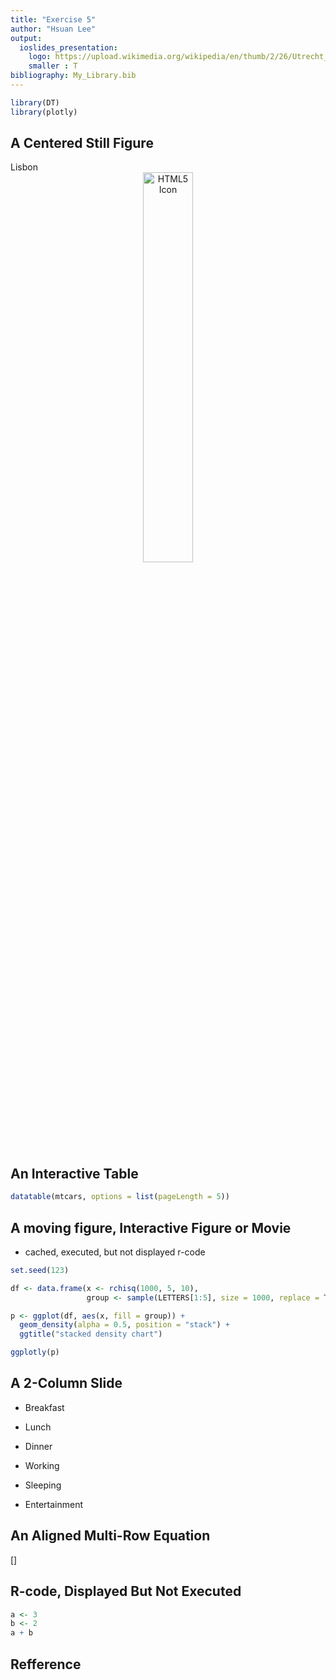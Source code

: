 ```yaml
---
title: "Exercise 5"
author: "Hsuan Lee"
output: 
  ioslides_presentation:
    logo: https://upload.wikimedia.org/wikipedia/en/thumb/2/26/Utrecht_University_logo.svg/1024px-Utrecht_University_logo.svg.png
    smaller : T
bibliography: My_Library.bib
---
```

```r
library(DT)
library(plotly)
```

## A Centered Still Figure

Lisbon
<center>
<img src="Figures/Lisbon.jpg" alt="HTML5 Icon" width = 40%>
</center>

## An Interactive Table

```r
datatable(mtcars, options = list(pageLength = 5))
```

## A moving figure, Interactive Figure or Movie

- cached, executed, but not displayed r-code

```r
set.seed(123)

df <- data.frame(x <- rchisq(1000, 5, 10),
                 group <- sample(LETTERS[1:5], size = 1000, replace = T))

p <- ggplot(df, aes(x, fill = group)) + 
  geom_density(alpha = 0.5, position = "stack") + 
  ggtitle("stacked density chart")

ggplotly(p)
```

## A 2-Column Slide

<div class="columns-2">

- Breakfast
- Lunch
- Dinner

- Working
- Sleeping
- Entertainment

</div>

## An Aligned Multi-Row Equation

\[\begin{align}
  \log \lambda(s,r,t) = \sum_{p} \beta_p x_p(s,r,t) \\
  BF = \dfrac{\int_{\beta \in H_{static}} \mathcal{N}(\beta|\hat{\beta}, \hat{\sum}_{\beta}) d\beta}
	{\int_{\beta \in H_{static}} \mathcal{N}(\beta|\beta_P, \hat{\sum} ^p _{\beta}) d\beta}
\end{align}\]

## R-code, Displayed But Not Executed

```r
a <- 3
b <- 2
a + b
```

## Refference
